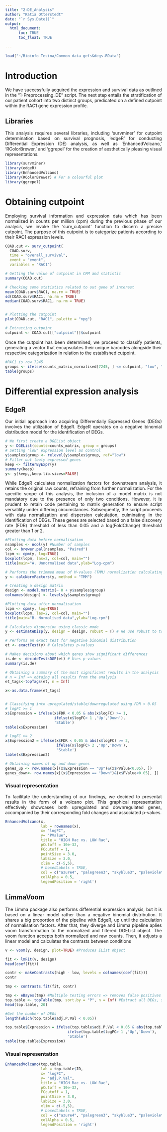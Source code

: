 ```yaml
---
title: "2-DE_Analysis"
author: "Katia Otterstedt"
date: "`r Sys.Date()`"
output: 
  html_document:
      toc: TRUE
      toc_float: TRUE
    
---
```

<style>
body {
text-align: justify}
</style>

```r
load("~/Bioinfo Tesina/Common data gefs&degs.RData") 

```

# Introduction
We have successfully acquired the expression and survival data as outlined in the "1-Preprocessing_DE" script. The next step entails the stratification of our patient cohort into two distinct groups, predicated on a defined cutpoint within the RAC1 gene expression profile.

## Libraries
This analysis requires several libraries, including 'survminer' for cutpoint determination based on survival prognosis, 'edgeR' for conducting Differential Expression (DE) analysis, as well as 'EnhancedVolcano,' 'RColorBrewer,' and 'ggrepel' for the creation of aesthetically pleasing visual representations.
```r
library(survminer)
library(edgeR)
library(EnhancedVolcano)
library(RColorBrewer) # For a colourful plot
library(ggrepel)
```

# Obtaining cutpoint
Employing survival information and expression data which has been normalized in counts per million (cpm) during the previous phase of our analysis, we invoke the 'surv_cutpoint' function to discern a precise cutpoint. The purpose of this cutpoint is to categorize patients according to their RAC1 expression levels.
```r
COAD.cut <- surv_cutpoint(
  COAD.surv,
  time = "overall_survival",
  event = "event",
  variables = "RAC1")

# Getting the value of cutpoint in CPM and statistic
summary(COAD.cut)

# Checking some statistics related to out gene of interest
mean(COAD.surv$RAC1, na.rm = TRUE) 
sd(COAD.surv$RAC1, na.rm = TRUE)
median(COAD.surv$RAC1, na.rm = TRUE)


# Plotting the cutpoint
plot(COAD.cut, "RAC1", palette = "npg")

# Extracting cutpoint
cutpoint <- COAD.cut[["cutpoint"]]$cutpoint
```

Once the cutpoint has been determined, we proceed to classify patients, generating a vector that encapsulates their unique barcodes alongside their respective categorization in relation to the established cutpoint.

```r
#RAC1 is row 7245
groups <- ifelse(counts_matrix_normalised[7245, ] <= cutpoint, "low", "high")
table(groups)
```

# Differential expression analysis

## EdgeR
Our initial approach into acquiring Differentially Expressed Genes (DEGs) involves the utilization of EdgeR. EdgeR operates on a negative binomial distribution model for the identification of DEGs. 

```r
# We first create a DGEList object
y <- DGEList(counts=counts_matrix, group = groups)
# Setting "low" expression level as control
y$samples$group <- relevel(y$samples$group, ref="low")
# Filter out lowly expressed genes
keep <- filterByExpr(y) 
summary(keep)
y<- y[keep,,keep.lib.sizes=FALSE]
```

While EdgeR calculates normalization factors for downstream analysis, it retains the original raw counts, refraining from further normalization.
For the specific scope of this analysis, the inclusion of a model matrix is not mandatory due to the presence of only two conditions. However, it is prudent to retain code pertaining to matrix generation to ensure script versatility under differing circumstances.
Subsequently, the script proceeds with data normalization and dispersion calculation, culminating in the identification of DEGs. These genes are selected based on a false discovery rate (FDR) threshold of less than 0.05 and a log(FoldChange) threshold greater than 1 or 2.
```r
#Plotting data before normalisation
nsamples <- ncol(y) #Number of samples
col <- brewer.pal(nsamples, "Paired")
lcpm <- cpm(y, log=TRUE)
boxplot(lcpm, las=2, col=col, main="")
title(main="A. Unnormalised data",ylab="Log-cpm")

# Performs the trimmed mean of M-values (TMM) normalization calculating normalization factors
y <- calcNormFactors(y, method = "TMM") 

# Creating a design matrix 
design <- model.matrix(~ 0 + y$samples$group)
colnames(design) <- levels(y$samples$group)

#Plotting data after normalisation 
lcpm <- cpm(y, log=TRUE)
boxplot(lcpm, las=2, col=col, main="")
title(main="B. Normalised data",ylab="Log-cpm")

# Calculates dispersion using classic mode
y <- estimateDisp(y, design = design, robust = T) # We use robust to treat possible outliers

# Performs an exact test for negative binomial distribution
et <- exactTest(y) # Calculates p-values

# Makes decisions about which genes show significant differences
is.de <- decideTestsDGE(et) # Uses p-values
summary(is.de)

# Obtaining a summary of the most significant results in the analysis
# n = Inf => obtaing all results from the analysis
et_tags<-topTags(et, n = Inf)

x<-as.data.frame(et_tags)


# Classifying into upregulated/stable/downregulated using FDR < 0.05
# logFC >= 1
x$Expression = ifelse(x$FDR < 0.05 & abs(x$logFC) >= 1, 
                      ifelse(x$logFC> 1 ,'Up','Down'),
                      'Stable')
table(x$Expression)

# logFC >= 2
x$Expression2 = ifelse(x$FDR < 0.05 & abs(x$logFC) >= 2, 
                       ifelse(x$logFC> 2 ,'Up','Down'),
                       'Stable')
table(x$Expression2)

# Obtaining names of up and down genes
genes_up <- row.names(x[(x$Expression == "Up")&(x$PValue<0.05), ])
genes_down<- row.names(x[(x$Expression == "Down")&(x$PValue<0.05), ])
```

### Visual representation
To facilitate the understanding of our findings, we decided to presentat results in the form of a volcano plot. This graphical representation effectively showcases both upregulated and downregulated genes, accompanied by their corresponding fold changes and associated p-values.
```r
EnhancedVolcano(x,
                lab = rownames(x),
                x= "logFC",
                y= "PValue",
                title = "HIGH Rac vs. LOW Rac",
                pCutoff = 10e-32,
                FCcutoff = 1,
                pointSize = 3.0,
                labSize = 3.0,
                xlim = c(-5,5),
                # boxedLabels = TRUE,
                col = c("azure4", "palegreen3", "skyblue3", "palevioletred"),
                colAlpha = 0.5,
                legendPosition = 'right')
```


## LimmaVoom
The Limma package also performs differential expression analysis, but it is based on a linear model rather than a negative binomial distribution.
It shares a big proportion of the pipeline with EdgeR, up until the calculation of normalisation factors.
After that, they diverge and Limma pipeline aplies voom transformation to the normalized and filtered DGEList object. The voom function accepts both normalized and raw counts.
Then, it adjusts a linear model and calculates the contrasts between conditions

```r
v <- voom(y, design, plot=TRUE) #Produces EList object

fit <- lmFit(v, design)
head(coef(fit))

contr <- makeContrasts(high - low, levels = colnames(coef(fit)))
contr

tmp <- contrasts.fit(fit, contr)

tmp <- eBayes(tmp) #Multiple testing errors => removes false positives 
top.table <- topTable(tmp, sort.by = "P", n = Inf) #Extract all DEGs, sort by pvalue
head(top.table, 20)

#Get the number of DEGs
length(which(top.table$adj.P.Val < 0.05))

top.table$Expression = ifelse(top.table$adj.P.Val < 0.05 & abs(top.table$logFC) >= 1, 
                            ifelse(top.table$logFC> 1 ,'Up','Down'),
                            'Stable')
table(top.table$Expression)
```
### Visual representation
```r
EnhancedVolcano(top.table,
                lab = top.table$ID,
                x= "logFC",
                y= "adj.P.Val",
                title = "HIGH Rac vs. LOW Rac",
                pCutoff = 10e-32,
                FCcutoff = 1,
                pointSize = 3.0,
                labSize = 3.0,
                xlim = c(-5,5),
                # boxedLabels = TRUE,
                col = c("azure4", "palegreen3", "skyblue3", "palevioletred"),
                colAlpha = 0.5,
                legendPosition = 'right')
```